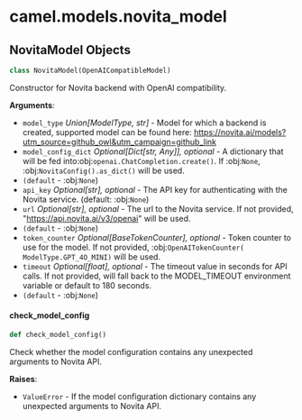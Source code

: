 <a id="camel.models.novita_model"></a>

# camel.models.novita\_model

<a id="camel.models.novita_model.NovitaModel"></a>

## NovitaModel Objects

```python
class NovitaModel(OpenAICompatibleModel)
```

Constructor for Novita backend with OpenAI compatibility.

**Arguments**:

- `model_type` _Union[ModelType, str]_ - Model for which a backend is
  created, supported model can be found here:
  https://novita.ai/models?utm_source=github_owl&utm_campaign=github_link
- `model_config_dict` _Optional[Dict[str, Any]], optional_ - A dictionary
  that will be fed into:obj:`openai.ChatCompletion.create()`. If
  :obj:`None`, :obj:`NovitaConfig().as_dict()` will be used.
- `(default` - :obj:`None`)
- `api_key` _Optional[str], optional_ - The API key for authenticating with
  the Novita service. (default: :obj:`None`)
- `url` _Optional[str], optional_ - The url to the Novita service.
  If not provided, "https://api.novita.ai/v3/openai" will be used.
- `(default` - :obj:`None`)
- `token_counter` _Optional[BaseTokenCounter], optional_ - Token counter to
  use for the model. If not provided, :obj:`OpenAITokenCounter(
  ModelType.GPT_4O_MINI)` will be used.
- `timeout` _Optional[float], optional_ - The timeout value in seconds for
  API calls. If not provided, will fall back to the MODEL_TIMEOUT
  environment variable or default to 180 seconds.
- `(default` - :obj:`None`)

<a id="camel.models.novita_model.NovitaModel.check_model_config"></a>

#### check\_model\_config

```python
def check_model_config()
```

Check whether the model configuration contains any
unexpected arguments to Novita API.

**Raises**:

- `ValueError` - If the model configuration dictionary contains any
  unexpected arguments to Novita API.

